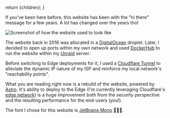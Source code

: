 

  return <BasePost title={title} description={description} imgSrc={imgSrc} imgAlt={imgAlt} pubDate={pubDate}>{children}</BasePost>;
}

If you've been here before, this website has been with the "hi there" message for a few years. A lot has changed over the years tho!

<Image src={OldWebsiteImage} alt="Screenshot of how the website used to look like" format="webp" />

The website back in 2016 was allocated in a [DigitalOcean](https://digitalocean.com) droplet. Later,
I decided to open up ports within my own network and used [DockerHub](https://hub.docker.com/r/barrenechea/barrenechea-website)
to run the website within my [Unraid](https://unraid.net) server.

Before switching to Edge deployments for it, I used a [Cloudflare Tunnel](https://www.cloudflare.com/products/tunnel)
to alleviate the dynamic IP nature of my ISP and reinforce my local network's "reachability points".

What you are reading right now is a rebuild of the website, powered by [Astro](https://astro.build). It's ability
to deploy to the Edge (I'm currently leveraging Cloudflare's [edge network](https://www.cloudflare.com/learning/cdn/glossary/edge-server/)) is a huge improvement both from the security perspective
and the resulting performance for the end-users (you!).

The font I chose for this website is [JetBrains Mono](https://www.jetbrains.com/lp/mono/) 👨🏻‍💻.